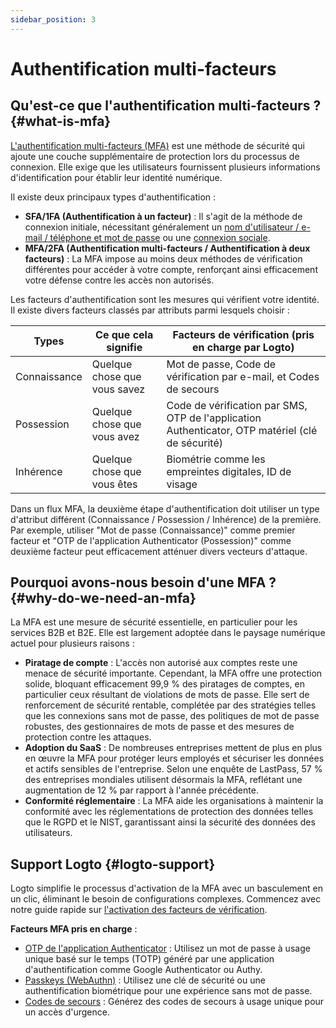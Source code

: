 ```yaml
---
sidebar_position: 3
---
```


# Authentification multi-facteurs

## Qu'est-ce que l'authentification multi-facteurs ? \{#what-is-mfa}

[L'authentification multi-facteurs (MFA)](https://auth.wiki/mfa) est une méthode de sécurité qui ajoute une couche supplémentaire de protection lors du processus de connexion. Elle exige que les utilisateurs fournissent plusieurs informations d'identification pour établir leur identité numérique.

Il existe deux principaux types d'authentification :

- **SFA/1FA (Authentification à un facteur)** : Il s'agit de la méthode de connexion initiale, nécessitant généralement un [nom d'utilisateur / e-mail / téléphone et mot de passe](/end-user-flows/sign-up-and-sign-in/sign-in) ou une [connexion sociale](/end-user-flows/sign-up-and-sign-in/social-sign-in).
- **MFA/2FA (Authentification multi-facteurs / Authentification à deux facteurs)** : La MFA impose au moins deux méthodes de vérification différentes pour accéder à votre compte, renforçant ainsi efficacement votre défense contre les accès non autorisés.

Les facteurs d'authentification sont les mesures qui vérifient votre identité. Il existe divers facteurs classés par attributs parmi lesquels choisir :

| Types        | Ce que cela signifie         | Facteurs de vérification (pris en charge par Logto)                                              |
| ------------ | ---------------------------- | ------------------------------------------------------------------------------------------------ |
| Connaissance | Quelque chose que vous savez | Mot de passe, Code de vérification par e-mail, et Codes de secours                               |
| Possession   | Quelque chose que vous avez  | Code de vérification par SMS, OTP de l'application Authenticator, OTP matériel (clé de sécurité) |
| Inhérence    | Quelque chose que vous êtes  | Biométrie comme les empreintes digitales, ID de visage                                           |

Dans un flux MFA, la deuxième étape d'authentification doit utiliser un type d'attribut différent (Connaissance / Possession / Inhérence) de la première. Par exemple, utiliser "Mot de passe (Connaissance)" comme premier facteur et "OTP de l'application Authenticator (Possession)" comme deuxième facteur peut efficacement atténuer divers vecteurs d'attaque.

## Pourquoi avons-nous besoin d'une MFA ? \{#why-do-we-need-an-mfa}

La MFA est une mesure de sécurité essentielle, en particulier pour les services B2B et B2E. Elle est largement adoptée dans le paysage numérique actuel pour plusieurs raisons :

- **Piratage de compte** : L'accès non autorisé aux comptes reste une menace de sécurité importante. Cependant, la MFA offre une protection solide, bloquant efficacement 99,9 % des piratages de comptes, en particulier ceux résultant de violations de mots de passe. Elle sert de renforcement de sécurité rentable, complétée par des stratégies telles que les connexions sans mot de passe, des politiques de mot de passe robustes, des gestionnaires de mots de passe et des mesures de protection contre les attaques.
- **Adoption du SaaS** : De nombreuses entreprises mettent de plus en plus en œuvre la MFA pour protéger leurs employés et sécuriser les données et actifs sensibles de l'entreprise. Selon une enquête de LastPass, 57 % des entreprises mondiales utilisent désormais la MFA, reflétant une augmentation de 12 % par rapport à l'année précédente.
- **Conformité réglementaire** : La MFA aide les organisations à maintenir la conformité avec les réglementations de protection des données telles que le RGPD et le NIST, garantissant ainsi la sécurité des données des utilisateurs.

## Support Logto \{#logto-support}

Logto simplifie le processus d'activation de la MFA avec un basculement en un clic, éliminant le besoin de configurations complexes. Commencez avec notre guide rapide sur [l'activation des facteurs de vérification](/end-user-flows/mfa/configure-mfa).

**Facteurs MFA pris en charge** :

- [OTP de l'application Authenticator](/end-user-flows/mfa/authenticator-app-otp) : Utilisez un mot de passe à usage unique basé sur le temps (TOTP) généré par une application d'authentification comme Google Authenticator ou Authy.
- [Passkeys (WebAuthn)](/end-user-flows/mfa/webauthn) : Utilisez une clé de sécurité ou une authentification biométrique pour une expérience sans mot de passe.
- [Codes de secours](/end-user-flows/mfa/backup-codes) : Générez des codes de secours à usage unique pour un accès d'urgence.

